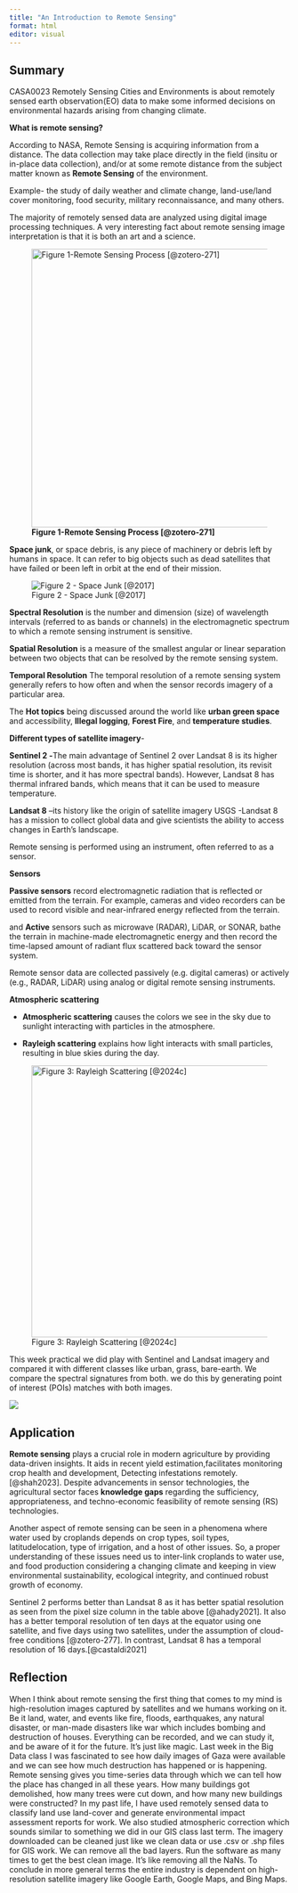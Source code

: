 ```yaml
---
title: "An Introduction to Remote Sensing"
format: html
editor: visual
---
```


## **Summary**

CASA0023 Remotely Sensing Cities and Environments is about remotely sensed earth observation(EO) data to make some informed decisions on environmental hazards arising from changing climate.

**What is remote sensing?**

According to NASA, Remote Sensing is acquiring information from a distance. The data collection may take place directly in the field (insitu or in-place data collection), and/or at some remote distance from the subject matter known as **Remote Sensing** of the environment.

Example- the study of daily weather and climate change, land-use/land cover monitoring, food security, military reconnaissance, and many others.

The majority of remotely sensed data are analyzed using digital image processing techniques. A very interesting fact about remote sensing image interpretation is that it is both an art and a science.

![ **Figure 1-Remote Sensing Process [@zotero-271]**](images/optical.gif){fig-align="center" width="500"}

**Space junk**, or space debris, is any piece of machinery or debris left by humans in space. It can refer to big objects such as dead satellites that have failed or been left in orbit at the end of their mission.

![Figure 2 - Space Junk [@2017]](images/MIT-Orbit-Debris_0.jpg){fig-align="center"}

**Spectral Resolution** is the number and dimension (size) of wavelength intervals (referred to as bands or channels) in the electromagnetic spectrum to which a remote sensing instrument is sensitive.

**Spatial Resolution** is a measure of the smallest angular or linear separation between two objects that can be resolved by the remote sensing system.

**Temporal Resolution** The temporal resolution of a remote sensing system generally refers to how often and when the sensor records imagery of a particular area.

The **Hot topics** being discussed around the world like **urban green space** and accessibility, **Illegal logging**, **Forest Fire**, and **temperature studies**.

**Different types of satellite imagery**-

**Sentinel 2 -**The main advantage of Sentinel 2 over Landsat 8 is its higher resolution (across most bands, it has higher spatial resolution, its revisit time is shorter, and it has more spectral bands). However, Landsat 8 has thermal infrared bands, which means that it can be used to measure temperature.

**Landsat 8** --its history like the origin of satellite imagery USGS -Landsat 8 has a mission to collect global data and give scientists the ability to access changes in Earth's landscape.

Remote sensing is performed using an instrument, often referred to as a sensor.

**Sensors**

**Passive sensors** record electromagnetic radiation that is reflected or emitted from the terrain. For example, cameras and video recorders can be used to record visible and near-infrared energy reflected from the terrain.

and **Active** sensors such as microwave (RADAR), LiDAR, or SONAR, bathe the terrain in machine-made electromagnetic energy and then record the time-lapsed amount of radiant flux scattered back toward the sensor system.

Remote sensor data are collected passively (e.g. digital cameras) or actively (e.g., RADAR, LiDAR) using analog or digital remote sensing instruments.

**Atmospheric scattering**

-   **Atmospheric scattering** causes the colors we see in the sky due to sunlight interacting with particles in the atmosphere.

```{=html}
<!-- -->
```
-   **Rayleigh scattering** explains how light interacts with small particles, resulting in blue skies during the day.

![Figure 3: Rayleigh Scattering [@2024c]](images/Leehasacamera_-_Sunset_over_the_clouds_(by).jpg){fig-align="center" width="488"}

This week practical we did play with Sentinel and Landsat imagery and compared it with different classes like urban, grass, bare-earth. We compare the spectral signatures from both. we do this by generating point of interest (POIs) matches with both images.

![](images/SNAP-sentinel-lansat.png)

## **Application**

**Remote sensing** plays a crucial role in modern agriculture by providing data-driven insights. It aids in recent yield estimation,facilitates monitoring crop health and development, Detecting infestations remotely.[@shah2023]. Despite advancements in sensor technologies, the agricultural sector faces **knowledge gaps** regarding the sufficiency, appropriateness, and techno-economic feasibility of remote sensing (RS) technologies.

Another aspect of remote sensing can be seen in a phenomena where water used by croplands depends on crop types, soil types, latitudelocation, type of irrigation, and a host of other issues. So, a proper understanding of these issues need us to inter-link croplands to water use, and food production considering a changing climate and keeping in view environmental sustainability, ecological integrity, and continued robust growth of economy.

Sentinel 2 performs better than Landsat 8 as it has better spatial resolution as seen from the pixel size column in the table above [@ahady2021]. It also has a better temporal resolution of ten days at the equator using one satellite, and five days using two satellites, under the assumption of cloud-free conditions [@zotero-277]. In contrast, Landsat 8 has a temporal resolution of 16 days.[@castaldi2021]

## **Reflection**

When I think about remote sensing the first thing that comes to my mind is high-resolution images captured by satellites and we humans working on it. Be it land, water, and events like fire, floods, earthquakes, any natural disaster, or man-made disasters like war which includes bombing and destruction of houses. Everything can be recorded, and we can study it, and be aware of it for the future. It's just like magic. Last week in the Big Data class I was fascinated to see how daily images of Gaza were available and we can see how much destruction has happened or is happening. Remote sensing gives you time-series data through which we can tell how the place has changed in all these years. How many buildings got demolished, how many trees were cut down, and how many new buildings were constructed? In my past life, I have used remotely sensed data to classify land use land-cover and generate environmental impact assessment reports for work. We also studied atmospheric correction which sounds similar to something we did in our GIS class last term. The imagery downloaded can be cleaned just like we clean data or use .csv or .shp files for GIS work. We can remove all the bad layers. Run the software as many times to get the best clean image. It's like removing all the NaNs. To conclude in more general terms the entire industry is dependent on high-resolution satellite imagery like Google Earth, Google Maps, and Bing Maps.
